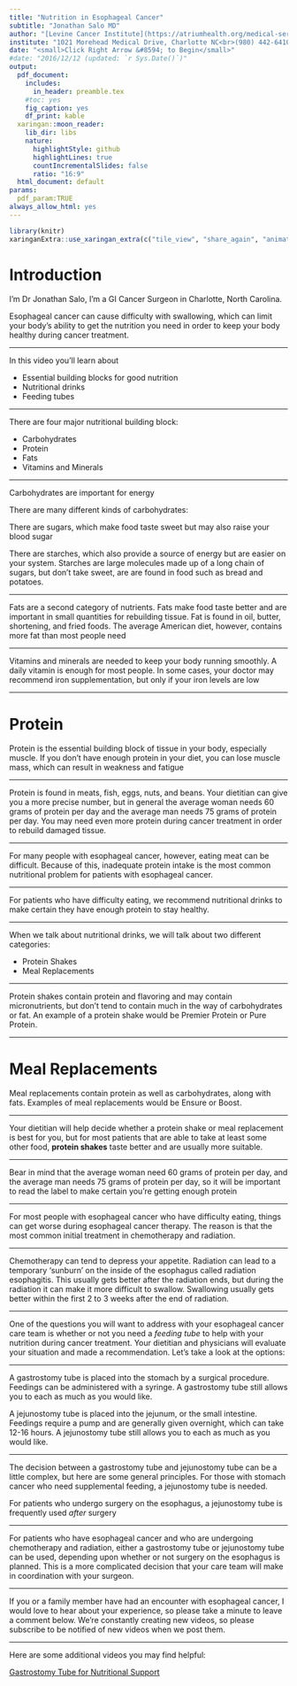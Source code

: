 ```yaml
---
title: "Nutrition in Esophageal Cancer"
subtitle: "Jonathan Salo MD"
author: "[Levine Cancer Institute](https://atriumhealth.org/medical-services/specialty-care/cancer-care/esophageal-cancer/meet-the-team#)"
institute: "1021 Morehead Medical Drive, Charlotte NC<br>(980) 442-6410"
date: "<small>Click Right Arrow &#8594; to Begin</small>"
#date: "2016/12/12 (updated: `r Sys.Date()`)"
output:
  pdf_document:
    includes:
      in_header: preamble.tex
    #toc: yes
    fig_caption: yes
    df_print: kable
  xaringan::moon_reader:
    lib_dir: libs
    nature:
      highlightStyle: github
      highlightLines: true
      countIncrementalSlides: false
      ratio: "16:9"
  html_document: default
params: 
  pdf_param:TRUE
always_allow_html: yes     
---
```

<style type="text/css">
.remark-slide-content {
    font-size: 40px;
    padding: 1em 4em 1em 4em;
}

.title-slide h1:nth-of-type(1) {
}
.title-slide h2:nth-of-type(1) {
}
.title-slide a:nth-of-type(1) {
    color: #99ccff ;
    text-decoration: underline;
}

</style>
<!--- --->
<!--- --->
```r
library(knitr)
xaringanExtra::use_xaringan_extra(c("tile_view", "share_again", "animate_css", "tachyons","fit_screen","broadcast","scribble"))
```
# Introduction

I’m Dr Jonathan Salo, I’m a GI Cancer Surgeon in Charlotte, North Carolina.

Esophageal cancer can cause difficulty with swallowing, which can limit your body’s ability to get the nutrition you need in order to keep your body healthy during cancer treatment.

---

In this video you’ll learn about

- Essential building blocks for good nutrition
- Nutritional drinks
- Feeding tubes

---

There are four major nutritional building block:

- Carbohydrates
- Protein
- Fats
- Vitamins and Minerals


---

Carbohydrates are important for energy

There are many different kinds of carbohydrates:

There are sugars, which make food taste sweet but may also raise your blood sugar

There are starches, which also provide a source of energy but are easier on your system.
Starches are large molecules made up of a long chain of sugars, but don't take sweet, are are found in food such as bread and potatoes.

---

Fats are a second category of nutrients.
Fats make food taste better and are important in small quantities for rebuilding tissue. Fat is found in oil, butter, shortening, and fried foods.
The average American diet, however, contains more fat than most people need

---

Vitamins and minerals are needed to keep your body running smoothly.
A daily vitamin is enough for most people.
In some cases, your doctor may recommend iron supplementation, but only if your iron levels are
low

---

# Protein
Protein is the essential building block of tissue in your body, especially muscle.
If you don’t have enough protein in your diet, you can lose muscle mass, which can result in weakness and fatigue

---

Protein is found in meats, fish, eggs, nuts, and beans.
Your dietitian can give you a more precise number, but in general the average woman needs 60 grams of protein per day and the average man needs 75 grams of protein per day. You may need even more protein during cancer treatment in order to rebuild damaged tissue.

---

For many people with esophageal cancer, however, eating meat can be difficult. Because of this, inadequate protein intake is the most common nutritional problem for patients with esophageal cancer.

---

For patients who have difficulty eating, we recommend nutritional drinks to make certain they have enough protein to stay healthy.

---

When we talk about nutritional drinks, we will talk about two different categories:

- Protein Shakes
- Meal Replacements

---

Protein shakes contain protein and flavoring and may contain micronutrients, but don’t tend to contain much in the way of carbohydrates or fat.
An example of a protein shake would be Premier Protein or Pure Protein.

---

# Meal Replacements
Meal replacements contain protein as well as carbohydrates, along with fats. Examples of meal replacements would be Ensure or Boost.

---

Your dietitian will help decide whether a protein shake or meal replacement is best for you, but for most patients that are able to take at least some other food, **protein shakes** taste better and are usually more suitable.

---

Bear in mind that the average woman need 60 grams of protein per day, and the average man needs 75 grams of protein per day, so it will be important to read the label to make certain you’re getting enough protein

---

For most people with esophageal cancer who have difficulty eating, things can get worse during esophageal cancer therapy. The reason is that the most common initial treatment in chemotherapy and radiation.

---

Chemotherapy can tend to depress your appetite.
Radiation can lead to a temporary ‘sunburn’ on the inside of the esophagus called radiation esophagitis. This usually gets better after the radiation ends, but during the radiation it can make it more difficult to swallow. Swallowing usually gets better within the first 2 to 3 weeks after the end of radiation.

---

One of the questions you will want to address with your esophageal cancer care team is whether or
not you need a _feeding tube_ to help with your nutrition during cancer treatment.
Your dietitian and physicians will evaluate your situation and made a recommendation.
Let’s take a look at the options:

---

A gastrostomy tube is placed into the stomach by a surgical procedure. Feedings can be
administered with a syringe. A gastrostomy tube still allows you to each as much as you
would like.

A jejunostomy tube is placed into the jejunum, or the small intestine. Feedings
require a pump and are generally given overnight, which can take 12-16 hours. A
jejunostomy tube still allows you to each as much  as you would like.

---

The decision between a gastrostomy tube and jejunostomy tube can be a little complex, but here are some general principles.
For those with stomach cancer who need supplemental feeding, a jejunostomy tube is needed.

For patients who undergo surgery on the esophagus, a jejunostomy tube is frequently used _after_ surgery

---

For patients who have esophageal cancer and who are undergoing chemotherapy and radiation, either a gastrostomy tube or jejunostomy tube can be used, depending upon whether or not surgery on the esophagus is planned.
This is a more complicated decision that your care team will make in coordination with your surgeon.

---

If you or a family member have had an encounter with esophageal cancer, I would love to hear about your experience, so please take a minute to leave a comment below. We're constantly creating new videos, so please subscribe to be notified of new videos when we post them.

---

Here are some additional videos you may find helpful:

[Gastrostomy Tube for Nutritional Support](24-Gastrostomy.html)
